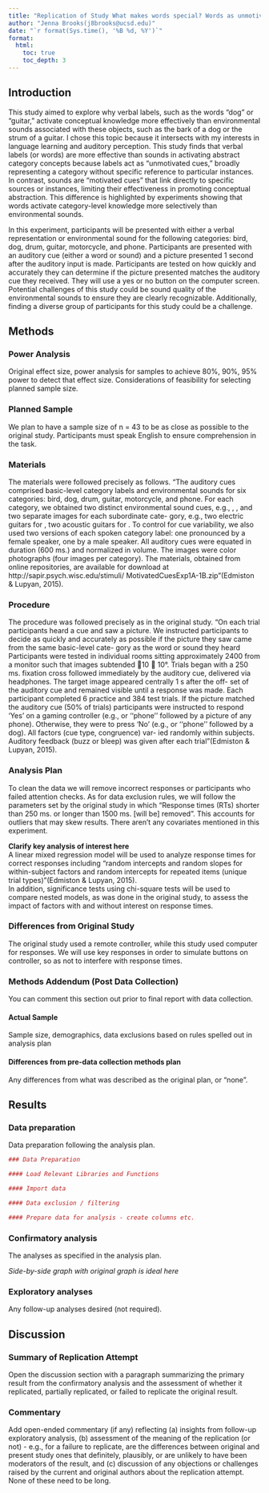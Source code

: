 ```yaml
---
title: "Replication of Study What makes words special? Words as unmotivated cues (2015, Cognition)"
author: "Jenna Brooks(j8brooks@ucsd.edu)"
date: "`r format(Sys.time(), '%B %d, %Y')`"
format:
  html:
    toc: true
    toc_depth: 3
---
```


<!-- Replication reports should all use this template to standardize reporting across projects.  These reports will be public supplementary materials that accompany the summary report(s) of the aggregate results. -->

## Introduction

This study aimed to explore why verbal labels, such as the words "dog" or "guitar," activate conceptual knowledge more effectively than environmental sounds associated with these objects, such as the bark of a dog or the strum of a guitar. I chose this topic because it intersects with my interests in language learning and auditory perception. This study finds that verbal labels (or words) are more effective than sounds in activating abstract category concepts because labels act as "unmotivated cues," broadly representing a category without specific reference to particular instances. In contrast, sounds are "motivated cues" that link directly to specific sources or instances, limiting their effectiveness in promoting conceptual abstraction. This difference is highlighted by experiments showing that words activate category-level knowledge more selectively than environmental sounds.

In this experiment, participants will be presented with either a verbal representation or  environmental sound for the following categories: bird, dog, drum, guitar, motorcycle, and phone. Participants are presented with an auditory cue (either a word or sound) and a picture presented 1 second after the auditory input is made. Participants are tested on how quickly and accurately they can determine if the picture presented matches the auditory cue they received. They will use a yes or no button on the computer screen. Potential challenges of this study could be sound quality of the environmental sounds to ensure they are clearly recognizable. Additionally, finding a diverse group of participants for this study could be a challenge. 

## Methods

### Power Analysis 

Original effect size, power analysis for samples to achieve 80%, 90%, 95% power to detect that effect size.  Considerations of feasibility for selecting planned sample size.

### Planned Sample
We plan to have a sample size of n = 43 to be as close as possible to the original study. Participants must speak English to ensure comprehension in the task. 

### Materials

The materials were followed precisely as follows. "The auditory cues comprised basic-level category labels and environmental sounds for six categories: bird, dog, drum, guitar, motorcycle, and phone. For each category, we obtained two distinct environmental sound cues, e.g., <classical guitar strum>, <electric guitar strum>, and two separate images for each subordinate cate- gory, e.g., two electric guitars for <electric guitar strum>, two acoustic guitars for <electric guitar strum>. To control for cue variability, we also used two versions of each spoken category label: one pronounced by a female speaker, one by a male speaker. All auditory cues were equated in duration (600 ms.) and normalized in volume. The images were color photographs (four images per category). The materials, obtained from online repositories, are available for download at http://sapir.psych.wisc.edu/stimuli/ MotivatedCuesExp1A-1B.zip"(Edmiston & Lupyan, 2015).  

### Procedure	

The procedure was followed precisely as in the original study. "On each trial participants heard a cue and saw a picture. We instructed participants to decide as quickly and accurately as possible if the picture they saw came from the same basic-level cate- gory as the word or sound they heard Participants were tested in individual rooms sitting approximately 2400 from a monitor such that images subtended 10  10°. Trials began with a 250 ms. fixation cross followed immediately by the auditory cue, delivered via headphones. The target image appeared centrally 1 s after the off- set of the auditory cue and remained visible until a response was made. Each participant completed 6 practice and 384 test trials. If the picture matched the auditory cue (50% of trials) participants were instructed to respond ‘Yes’ on a gaming controller (e.g., <cell- phone ring> or ‘‘phone’’ followed by a picture of any phone). Otherwise, they were to press ‘No’ (e.g., <cellphone ring> or ‘‘phone’’ followed by a dog). All factors (cue type, congruence) var- ied randomly within subjects. Auditory feedback (buzz or bleep) was given after each trial"(Edmiston & Lupyan, 2015). 


### Analysis Plan
To clean the data we will remove incorrect responses or participants who failed attention checks.  As for data exclusion rules, we will follow the parameters set by the original study in which "Response times (RTs) shorter than 250 ms. or longer than 1500 ms. [will be] removed". This accounts for outliers that may skew results. There aren't any covariates mentioned in this experiment. 

**Clarify key analysis of interest here**  
A linear mixed regression model will be used to analyze response times for correct responses including "random intercepts and random slopes for within-subject factors and random intercepts for repeated items (unique trial types)"(Edmiston & Lupyan, 2015).  
In addition, significance tests using chi-square tests will be used to compare nested models, as was done in the original study, to assess the impact of factors with and without interest on response times. 

### Differences from Original Study

The original study used a remote controller, while this study used computer for responses. We will use key responses in order to simulate buttons on controller, so as not to interfere with response times.  

### Methods Addendum (Post Data Collection)

You can comment this section out prior to final report with data collection.

#### Actual Sample
  Sample size, demographics, data exclusions based on rules spelled out in analysis plan

#### Differences from pre-data collection methods plan
  Any differences from what was described as the original plan, or “none”.


## Results


### Data preparation

Data preparation following the analysis plan.
	
```r
### Data Preparation

#### Load Relevant Libraries and Functions

#### Import data

#### Data exclusion / filtering

#### Prepare data for analysis - create columns etc.
```

### Confirmatory analysis

The analyses as specified in the analysis plan.  

*Side-by-side graph with original graph is ideal here*

### Exploratory analyses

Any follow-up analyses desired (not required).  

## Discussion

### Summary of Replication Attempt

Open the discussion section with a paragraph summarizing the primary result from the confirmatory analysis and the assessment of whether it replicated, partially replicated, or failed to replicate the original result.  

### Commentary

Add open-ended commentary (if any) reflecting (a) insights from follow-up exploratory analysis, (b) assessment of the meaning of the replication (or not) - e.g., for a failure to replicate, are the differences between original and present study ones that definitely, plausibly, or are unlikely to have been moderators of the result, and (c) discussion of any objections or challenges raised by the current and original authors about the replication attempt.  None of these need to be long.
